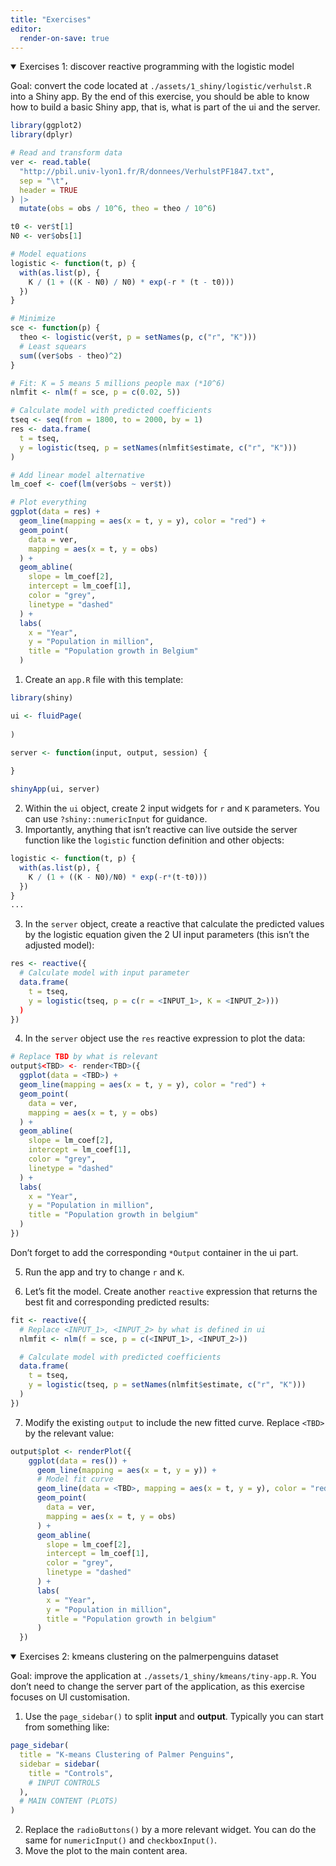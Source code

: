 ```yaml
---
title: "Exercises"
editor:
  render-on-save: true
---
```


<details open="true">
<summary>Exercises 1: discover reactive programming with the logistic model</summary>

Goal: convert the code located at `./assets/1_shiny/logistic/verhulst.R` into a Shiny app. By the end
of this exercise, you should be able to know how to build a basic Shiny app, that is, 
what is part of the ui and the server.

```r
library(ggplot2)
library(dplyr)

# Read and transform data
ver <- read.table(
  "http://pbil.univ-lyon1.fr/R/donnees/VerhulstPF1847.txt",
  sep = "\t",
  header = TRUE
) |>
  mutate(obs = obs / 10^6, theo = theo / 10^6)

t0 <- ver$t[1]
N0 <- ver$obs[1]

# Model equations
logistic <- function(t, p) {
  with(as.list(p), {
    K / (1 + ((K - N0) / N0) * exp(-r * (t - t0)))
  })
}

# Minimize
sce <- function(p) {
  theo <- logistic(ver$t, p = setNames(p, c("r", "K")))
  # Least squears
  sum((ver$obs - theo)^2)
}

# Fit: K = 5 means 5 millions people max (*10^6)
nlmfit <- nlm(f = sce, p = c(0.02, 5))

# Calculate model with predicted coefficients
tseq <- seq(from = 1800, to = 2000, by = 1)
res <- data.frame(
  t = tseq,
  y = logistic(tseq, p = setNames(nlmfit$estimate, c("r", "K")))
)

# Add linear model alternative
lm_coef <- coef(lm(ver$obs ~ ver$t))

# Plot everything
ggplot(data = res) +
  geom_line(mapping = aes(x = t, y = y), color = "red") +
  geom_point(
    data = ver,
    mapping = aes(x = t, y = obs)
  ) +
  geom_abline(
    slope = lm_coef[2],
    intercept = lm_coef[1],
    color = "grey",
    linetype = "dashed"
  ) +
  labs(
    x = "Year",
    y = "Population in million",
    title = "Population growth in Belgium"
  )
```

1. Create an `app.R` file with this template:

```r
library(shiny)

ui <- fluidPage(
  
)

server <- function(input, output, session) {
  
}

shinyApp(ui, server)
```

2. Within the `ui` object, create 2 input widgets for `r` and `K` parameters. You can use `?shiny::numericInput` for guidance.
3. Importantly, anything that isn't reactive can live outside the server function like the `logistic` function definition and other objects:

```r
logistic <- function(t, p) {
  with(as.list(p), {
    K / (1 + ((K - N0)/N0) * exp(-r*(t-t0)))
  })
}
...
```

3. In the `server` object, create a reactive that calculate the predicted values by the logistic equation given the 2 UI input parameters (this isn't the adjusted model):

```r
res <- reactive({
  # Calculate model with input parameter
  data.frame(
    t = tseq,
    y = logistic(tseq, p = c(r = <INPUT_1>, K = <INPUT_2>)))
  )
})
```

4. In the `server` object use the `res` reactive expression to plot the data:

```r
# Replace TBD by what is relevant
output$<TBD> <- render<TBD>({
  ggplot(data = <TBD>) +
  geom_line(mapping = aes(x = t, y = y), color = "red") +
  geom_point(
    data = ver,
    mapping = aes(x = t, y = obs)
  ) +
  geom_abline(
    slope = lm_coef[2],
    intercept = lm_coef[1],
    color = "grey",
    linetype = "dashed"
  ) +
  labs(
    x = "Year",
    y = "Population in million",
    title = "Population growth in belgium"
  )
})
```

Don't forget to add the corresponding `*Output` container in the ui part.

5. Run the app and try to change `r` and `K`.

6. Let's fit the model. Create another `reactive` expression that returns the best
fit and corresponding predicted results:

```r
fit <- reactive({
  # Replace <INPUT_1>, <INPUT_2> by what is defined in ui
  nlmfit <- nlm(f = sce, p = c(<INPUT_1>, <INPUT_2>))

  # Calculate model with predicted coefficients
  data.frame(
    t = tseq,
    y = logistic(tseq, p = setNames(nlmfit$estimate, c("r", "K")))
  )
})
```

7. Modify the existing `output` to include the new fitted curve. Replace `<TBD>` by the relevant value:

```r
output$plot <- renderPlot({
    ggplot(data = res()) +
      geom_line(mapping = aes(x = t, y = y)) +
      # Model fit curve
      geom_line(data = <TBD>, mapping = aes(x = t, y = y), color = "red") +
      geom_point(
        data = ver,
        mapping = aes(x = t, y = obs)
      ) +
      geom_abline(
        slope = lm_coef[2],
        intercept = lm_coef[1],
        color = "grey",
        linetype = "dashed"
      ) +
      labs(
        x = "Year",
        y = "Population in million",
        title = "Population growth in belgium"
      )
  })
```

</details>


<details open="false">
<summary>Exercises 2: kmeans clustering on the palmerpenguins dataset</summary>

Goal: improve the application at `./assets/1_shiny/kmeans/tiny-app.R`. You don't need to change the server
part of the application, as this exercise focuses on UI customisation.

1. Use the `page_sidebar()` to split __input__ and __output__. Typically you can start from something like:

```r
page_sidebar(
  title = "K-means Clustering of Palmer Penguins",
  sidebar = sidebar(
    title = "Controls",
    # INPUT CONTROLS
  ),
  # MAIN CONTENT (PLOTS)
)
```

2. Replace the `radioButtons()` by a more relevant widget. You can do the same for `numericInput()` and `checkboxInput()`.
3. Move the plot to the main content area.

</details>
